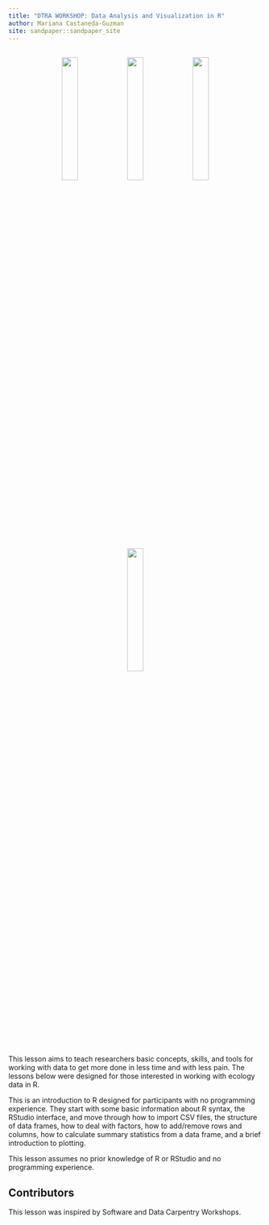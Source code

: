 ```yaml
---
title: "DTRA WORKSHOP: Data Analysis and Visualization in R"
author: Mariana Castaneda-Guzman
site: sandpaper::sandpaper_site
---
```


<p></p>

<div style="text-align: center; margin-top: 30px; margin-bottom: 30px;">

![](episodes/fig/Vertical_VT_Full_Color_RGB.jpg){alt="" style="width: 25%; display: inline-block;"}
![](episodes/fig/CDC_logo.jpg){alt="" style="width: 25%; display: inline-block;"}
![](episodes/fig/NCDC_logo.png){alt="" style="width: 25%; display: inline-block;"}
![](episodes/fig/DTRA_logo.png){alt="" style="width: 25%; display: inline-block;"}

</div>

<p></p>

This lesson aims to teach researchers basic concepts, skills,
and tools for working with data to get more done in less time 
and with less pain. The lessons below were designed for those interested
in working with ecology data in R.

This is an introduction to R designed for participants with no programming
experience. They start with some basic information about R syntax, the RStudio 
interface, and move through how to import CSV files, the structure of data frames, 
how to deal with factors, how to add/remove rows and columns, how to calculate 
summary statistics from a data frame, and a brief introduction to plotting. 

This lesson assumes no prior knowledge of R or RStudio and no programming
experience.

## Contributors

This lesson was inspired by Software and Data Carpentry Workshops.
